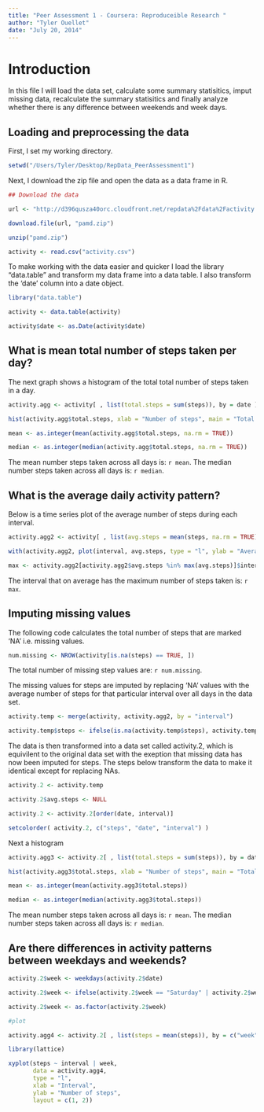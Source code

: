 ```yaml
---
title: "Peer Assessment 1 - Coursera: Reproduceible Research "
author: "Tyler Ouellet"
date: "July 20, 2014"
---
```


# Introduction

In this file I will load the data set, calculate some summary statisitics, imput missing data, recalculate the summary statisitics and finally analyze whether there is any difference between weekends and week days.

## Loading and preprocessing the data

First, I set my working directory.

```r
setwd("/Users/Tyler/Desktop/RepData_PeerAssessment1")
```

Next, I download the zip file and open the data as a data frame in R.

```r
## Download the data

url <- "http://d396qusza40orc.cloudfront.net/repdata%2Fdata%2Factivity.zip"

download.file(url, "pamd.zip")

unzip("pamd.zip")

activity <- read.csv("activity.csv")
```

To make working with the data easier and quicker I load the library "data.table" and transform my data frame into a data table. I also transform the 'date' column into a date object. 

```r
library("data.table")

activity <- data.table(activity)

activity$date <- as.Date(activity$date)
```

## What is mean total number of steps taken per day?

The next graph shows a histogram of the total total number of steps taken in a day.

```r
activity.agg <- activity[ , list(total.steps = sum(steps)), by = date ]

hist(activity.agg$total.steps, xlab = "Number of steps", main = "Total number of steps taken each day")
```

```r
mean <- as.integer(mean(activity.agg$total.steps, na.rm = TRUE))

median <- as.integer(median(activity.agg$total.steps, na.rm = TRUE))

```

The mean number steps taken across all days is: `r mean`.
The median number steps taken across all days is: `r median`.

## What is the average daily activity pattern?

Below is a time series plot of the average number of steps during each interval.

```r
activity.agg2 <- activity[ , list(avg.steps = mean(steps, na.rm = TRUE)), by = interval ]

with(activity.agg2, plot(interval, avg.steps, type = "l", ylab = "Average number of steps", main = "Average daily activity" ))

max <- activity.agg2[activity.agg2$avg.steps %in% max(avg.steps)]$interval
```

The interval that on average has the maximum number of steps taken is: `r max`.

## Imputing missing values

The following code calculates the total number of steps that are marked 'NA' i.e. missing values.

```r
num.missing <- NROW(activity[is.na(steps) == TRUE, ])
```

The total number of missing step values are: `r num.missing`.

The missing values for steps are imputed by replacing 'NA' values with the average number of steps for that particular interval over all days in the data set. 

```r
activity.temp <- merge(activity, activity.agg2, by = "interval")

activity.temp$steps <- ifelse(is.na(activity.temp$steps), activity.temp$avg.steps, activity.temp$steps)
```

The data is then transformed into a data set called activity.2, which is equivilent to the original data set with the exeption that missing data has now been imputed for steps. The steps below transform the data to make it identical except for replacing NAs.

```r
activity.2 <- activity.temp

activity.2$avg.steps <- NULL

activity.2 <- activity.2[order(date, interval)]

setcolorder( activity.2, c("steps", "date", "interval") )
```

Next  a histogram 

```r
activity.agg3 <- activity.2[ , list(total.steps = sum(steps)), by = date ]

hist(activity.agg3$total.steps, xlab = "Number of steps", main = "Total number of steps taken each day")
```

```r
mean <- as.integer(mean(activity.agg3$total.steps))

median <- as.integer(median(activity.agg3$total.steps))

```

The mean number steps taken across all days is: `r mean`.
The median number steps taken across all days is: `r median`.

## Are there differences in activity patterns between weekdays and weekends?
```r
activity.2$week <- weekdays(activity.2$date) 

activity.2$week <- ifelse(activity.2$week == "Saturday" | activity.2$week == "Sunday", "Weekend", "Weekday")

activity.2$week <- as.factor(activity.2$week)

#plot

activity.agg4 <- activity.2[ , list(steps = mean(steps)), by = c("week", "interval") ]

library(lattice)

xyplot(steps ~ interval | week, 
       data = activity.agg4, 
       type = "l",  
       xlab = "Interval",
       ylab = "Number of steps",
       layout = c(1, 2))
```